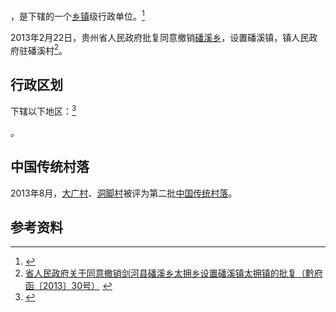{{中国乡级行政区|52/26/29/204/000
| 政府驻地 = 磻溪村
}}

'''{{PAGENAMEBASE}}'''，是{{PRC admin/fullname|52/26/29/204/000|3}}下辖的一个[[乡镇|乡镇]]级行政单位。<ref>{{PRC admin/ref sgc|{{PRC admin/parent|52/26/29/204/000}}}}</ref>

2013年2月22日，贵州省人民政府批复同意撤销[[磻溪乡|磻溪乡]]，设置磻溪镇，镇人民政府驻磻溪村<ref>[http://www.gzgov.gov.cn/zyzxyll/zcfg/zfwj/qfh/201508/t20150814_5717.html 省人民政府关于同意撤销剑河县磻溪乡太拥乡设置磻溪镇太拥镇的批复（黔府函〔2013〕30号）] {{webarchive|url=https://web.archive.org/web/20170906225440/http://www.gzgov.gov.cn/zyzxyll/zcfg/zfwj/qfh/201508/t20150814_5717.html |date=2017-09-06 }}</ref>。

== 行政区划 ==

{{PAGENAMEBASE}}下辖以下地区：<ref>{{PRC admin/ref sgc|52/26/29/204/000}}</ref>

{{PRC admin/children|52/26/29/204/000}}。

==中国传统村落==
2013年8月，[[大广村|大广村]]、[[洞脚村|洞脚村]]被评为第二批[[中国传统村落|中国传统村落]]。

== 参考资料 ==

{{reflist}}

{{行政区划小作品}}
{{PRC admin/navcat|52/26/29/204/000}}